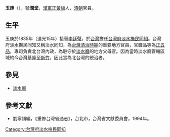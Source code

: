 '''玉庚'''（{{bd|？||？|catIdx=}}），號'''潤堂'''，[[漢軍正黃旗|漢軍正黃旗]]人，[[清朝|清朝]]官員。

== 生平 ==
玉庚於1835年（道光15年）接替[[李廷璧|李廷璧]]，於[[台灣|台灣]]擔任[[台灣府淡水撫民同知|台灣府淡水撫民同知]]。台灣府淡水撫民同知又稱淡水同知，為[[台灣清治時期|台灣清治時期]]的重要地方官員，官職品等為[[正五品|正五品]]，專司負責北台灣內政，為駐守於[[淡水廳|淡水廳]]的地方父母官。因為當時淡水廳管轄區域約今台灣[[基隆市|基隆]]至[[新竹市|新竹]]，因此實為北台灣的統治者。

==參見==
*[[淡水廳|淡水廳]]

==參考文獻==
*劉寧顏編，《重修台灣省通志》，台北市，台灣省文獻委員會，1994年。

{{start box}}
{{s-off}}
{{s-before|[[李廷璧|李廷璧]]}}
{{s-title|[[台灣府淡水撫民同知|台灣府淡水撫民同知]]|1835年上任}}
{{s-after|[[婁雲|婁雲]]}}
{{end box}}

[[Category:台灣府淡水撫民同知|Category:台灣府淡水撫民同知]]